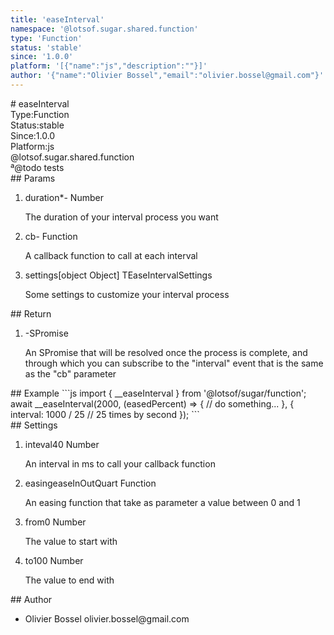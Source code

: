 ```yaml
---
title: 'easeInterval'
namespace: '@lotsof.sugar.shared.function'
type: 'Function'
status: 'stable'
since: '1.0.0'
platform: '[{"name":"js","description":""}]'
author: '{"name":"Olivier Bossel","email":"olivier.bossel@gmail.com"}'
---
```

<div class="docmap-mdx">
# easeInterval
<div class="_metas">
<div class="_type"><span class="_type-label">Type:</span><span class="_type-value">Function</span></div>
<div class="_status"><span class="_status-label">Status:</span><span class="_status-value -stable">stable</span></div>
<div class="_since"><span class="_since-label">Since:</span><span class="_since-value">1.0.0</span></div>
<div class="_platform"><span class="_platform-label">Platform:</span><span class="_platform-value -js">js</span></div>
</div>
<div class="_namespace">@lotsof.sugar.shared.function</div>
<div class="_description typo-format typo-rhythm">
ª@todo      tests
</div>
<div class="_params">
## Params
<ol class="_list">
<li class="_item">
<span class="_name">duration<span class="_required">*</span></span><span class="_default">-</span> <span class="_type">Number</span>
<p class="_description">The duration of your interval process you want</p>
</li>
<li class="_item">
<span class="_name">cb</span><span class="_default">-</span> <span class="_type">Function</span>
<p class="_description">A callback function to call at each interval</p>
</li>
<li class="_item">
<span class="_name">settings</span><span class="_default">&lsqb;object Object&rsqb;</span> <span class="_type">TEaseIntervalSettings</span>
<p class="_description">Some settings to customize your interval process</p>
</li>
</ol>
</div>
<div class="_return">
## Return
<ol class="_list">
<li class="_item">
<span class="_default">-</span><span class="_type">SPromise</span>
<p class="_description">An SPromise that will be resolved once the process is complete&comma; and through which you can subscribe to the &quot;interval&quot; event that is the same as the &quot;cb&quot; parameter</p>
</li>
</ol>
</div>
<div class="_examples">
## Example
```js
import { __easeInterval } from '@lotsof/sugar/function';
await __easeInterval(2000, (easedPercent) => {
     // do something...
}, {
     interval: 1000 / 25 // 25 times by second
});
```
</div>
<div class="_settings">
## Settings
<ol class="_list">
<li class="_item">
<span class="_name">inteval</span><span class="_default">40</span> <span class="_type">Number</span>
<p class="_description">An interval in ms to call your callback function</p>
</li>
<li class="_item">
<span class="_name">easing</span><span class="_default">easeInOutQuart</span> <span class="_type">Function</span>
<p class="_description">An easing function that take as parameter a value between 0 and 1</p>
</li>
<li class="_item">
<span class="_name">from</span><span class="_default">0</span> <span class="_type">Number</span>
<p class="_description">The value to start with</p>
</li>
<li class="_item">
<span class="_name">to</span><span class="_default">100</span> <span class="_type">Number</span>
<p class="_description">The value to end with</p>
</li>
</ol>
</div>
<div class="_author">
## Author
<ul class="_list">
<li class="_item">
<span class="_name">Olivier Bossel</span>
<span class="_email">olivier.bossel@gmail.com</span>
</li>
</ul>
</div>
</div>